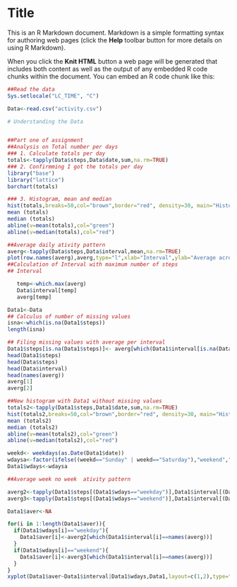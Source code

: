 Title
========================================================

This is an R Markdown document. Markdown is a simple formatting syntax for authoring web pages (click the **Help** toolbar button for more details on using R Markdown).

When you click the **Knit HTML** button a web page will be generated that includes both content as well as the output of any embedded R code chunks within the document. You can embed an R code chunk like this:


```r
##Read the data
Sys.setlocale("LC_TIME", "C")

Data<-read.csv("activity.csv")

# Understanding the Data 


##Part one of assignment
##Analysis on Total number per days 
### 1. Calculate totals per day 
totals<-tapply(Data$steps,Data$date,sum,na.rm=TRUE)
### 2. Confirmming I got the totals per day
library("base")
library("lattice")
barchart(totals)

```
```r

### 3. Histogram, mean and median
hist(totals,breaks=50,col="brown",border="red", density=30, main="Histogram of Total per day", xlab="Totals per day")
mean (totals)
median (totals)
abline(v=mean(totals),col="green")
abline(v=median(totals),col="red")

```
```r


##Average daily ativity pattern
averg<-tapply(Data$steps,Data$interval,mean,na.rm=TRUE)
plot(row.names(averg),averg,type="l",xlab="Interval",ylab="Average across all Days", main="Average daily activity pattern")
##Calculation of Interval with maximum number of steps
## Interval

```
```r
   temp<-which.max(averg)
   Data$interval[temp]
   averg[temp]

```
```r
Data1<-Data
## Calculus of number of missing values
isna<-which(is.na(Data1$steps))
length(isna)

```
```r

## Filing missing values with average per interval
Data1$steps[is.na(Data1$steps)]<- averg[which(Data1$interval[is.na(Data1$steps)]==names(averg))]
head(Data1$steps)
head(Data$steps)
head(Data$interval)
head(names(averg))
averg[1]
averg[2]

##New histogram with Data1 without missing values
totals2<-tapply(Data1$steps,Data1$date,sum,na.rm=TRUE)
hist(totals2,breaks=50,col="brown",border="red", density=30, main="Histogram of Total per day", xlab="Totals per day")
mean (totals2)
median (totals2)
abline(v=mean(totals2),col="green")
abline(v=median(totals2),col="red")


```
```r


weekd<- weekdays(as.Date(Data1$date))
wdaysa<-factor(ifelse((weekd=="Sunday" | weekd=="Saturday"),"weekend","weekday"))
Data1$wdays<-wdaysa

##Average week no week  ativity pattern

averg2<-tapply(Data1$steps[(Data1$wdays=="weekday")],Data1$interval[(Data1$wdays=="weekday")],mean,na.rm=TRUE)
averg3<-tapply(Data1$steps[(Data1$wdays=="weekend")],Data1$interval[(Data1$wdays=="weekend")],mean,na.rm=TRUE)

Data1$aver<-NA

for(i in 1:length(Data1$aver)){
  if(Data1$wdays[i]=="weekday"){ 
    Data1$aver[i]<-averg2[which(Data1$interval[i]==names(averg))]
  }
  if(Data1$wdays[i]=="weekend"){ 
    Data1$aver[i]<-averg3[which(Data1$interval[i]==names(averg))]
  }
}
xyplot(Data1$aver~Data1$interval|Data1$wdays,Data1,layout=c(1,2),type="l")


```

